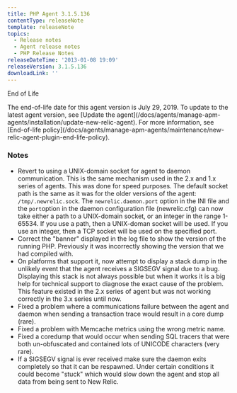 ```yaml
---
title: PHP Agent 3.1.5.136
contentType: releaseNote
template: releaseNote
topics:
  - Release notes
  - Agent release notes
  - PHP Release Notes
releaseDateTime: '2013-01-08 19:09'
releaseVersion: 3.1.5.136
downloadLink: ''
---
```


End of Life

<Callout variant="important">
  The end-of-life date for this agent version is July 29, 2019. To update to the latest agent version, see [Update the agent](/docs/agents/manage-apm-agents/installation/update-new-relic-agent). For more information, see [End-of-life policy](/docs/agents/manage-apm-agents/maintenance/new-relic-agent-plugin-end-life-policy).
</Callout>

### Notes

* Revert to using a UNIX-domain socket for agent to daemon communication. This is the same mechanism used in the 2.x and 1.x series of agents. This was done for speed purposes. The default socket path is the same as it was for the older versions of the agent: `/tmp/.newrelic.sock`. The `newrelic.daemon.port` option in the INI file and the `port`option in the daemon configuration file (newrelic.cfg) can now take either a path to a UNIX-domain socket, or an integer in the range 1-65534. If you use a path, then a UNIX-doman socket will be used. If you use an integer, then a TCP socket will be used on the specified port.
* Correct the "banner" displayed in the log file to show the version of the running PHP. Previously it was incorrectly showing the version that we had compiled with.
* On platforms that support it, now attempt to display a stack dump in the unlikely event that the agent receives a SIGSEGV signal due to a bug. Displaying this stack is not always possible but when it works it is a big help for technical support to diagnose the exact cause of the problem. This feature existed in the 2.x series of agent but was not working correctly in the 3.x series until now.
* Fixed a problem where a communications failure between the agent and daemon when sending a transaction trace would result in a core dump (rare).
* Fixed a problem with Memcache metrics using the wrong metric name.
* Fixed a coredump that would occur when sending SQL tracers that were both un-obfuscated and contained lots of UNICODE characters (very rare).
* If a SIGSEGV signal is ever received make sure the daemon exits completely so that it can be respawned. Under certain conditions it could become "stuck" which would slow down the agent and stop all data from being sent to New Relic.
